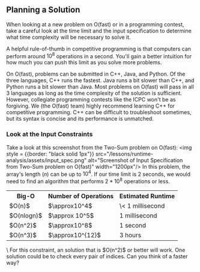## Planning a Solution

When looking at a new problem on O(fast) or in a programming contest, take a careful look at the time limit and the input specification to determine what time complexity will be necessary to solve it.

A helpful rule-of-thumb in competitive programming is that computers can perform around $10^8$ operations in a second.
You'll gain a better intuition for how much you can push this limit as you solve more problems.

On O(fast), problems can be submitted in C++, Java, and Python. Of the three languages, C++ runs the fastest.
Java runs a bit slower than C++, and Python runs a bit slower than Java. Most problems on O(fast) will pass in all 3 languages as
long as the time complexity of the solution is sufficient. However, collegiate programming contests like the ICPC won't be as forgiving.
We (the O(fast) team) highly recommend learning C++ for competitive programming. C++ can be difficult to troubleshoot sometimes, but its syntax is concise and its performance is unmatched.

### Look at the Input Constraints

Take a look at this screenshot from the Two-Sum problem on O(fast):
<img style = {{border: "black solid 1px"}} src="/lessons/runtime-analysis/assets/input_spec.png" alt="Screenshot of Input Specification from Two-Sum problem on O(fast)" width="1200px"/>
In this problem, the array's length ($n$) can be up to $10^4$. If our time limit is 2 seconds, we would need to find an algorithm that performs $2*10^8$ operations or less.

<table width = "550px">
    <tr><th>Big-O</th><th>Number of Operations</th><th>Estimated Runtime</th></tr>
    <tr><td>$O(n)$</td><td>$\approx10^4$</td><td>\< 1 millisecond</td></tr>
    <tr><td>$O(nlogn)$</td><td>$\approx 10^5$</td><td>1 millisecond</td></tr>
    <tr><td>$O(n^2)$</td><td>$\approx10^8$</td><td>1 second</td></tr>
    <tr><td>$O(n^3)$</td><td>$\approx10^{12}$</td><td>3 hours</td></tr>
</table>
\
For this constraint, an solution that is $O(n^2)$ or better will work. One solution could be to check every pair of indices.
Can you think of a faster way?
